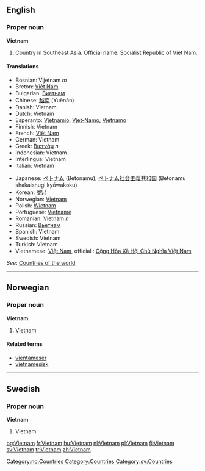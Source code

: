 ==English==
===Proper noun===
'''Vietnam'''
# Country in Southeast Asia. Official name: Socialist Republic of Viet Nam.
====Translations====
{{top}}
*Bosnian: Vijetnam ''m''
*Breton: [[Viêt Nam]]
*Bulgarian: [[Виетнам]]
*Chinese: [[越南]] (Yuènán)
*Danish: Vietnam
*Dutch: Vietnam
*Esperanto: [[Vjetnamio]], [[Vjet-Namo]], [[Vjetnamo]]
*Finnish: Vietnam
*French: [[Viêt Nam]]
*German: Vietnam
*Greek: [[Βιετνάμ]] ''n''
*Indonesian: Vietnam
*Interlingua: Vietnam
*Italian: Vietnam
{{mid}}
*Japanese: [[ベトナム]] (Betonamu), [[ベトナム]][[社会主義]][[共和国]] (Betonamu shakaishugi kyōwakoku)
*Korean: [[벳남]]
*Norwegian: [[#Norwegian|Vietnam]]
*Polish: [[Wietnam]]
*Portuguese: [[Vietname]]
*Romanian: Vietnam ''n''
*Russian: [[Вьетнам]]
*Spanish: Vietnam
*Swedish: Vietnam
*Turkish: Vietnam
*Vietnamese: [[Việt Nam]], official : [[w:vi:Việt Nam|Cộng Hòa Xã Hội Chủ Nghĩa Việt Nam]]
{{bottom}}
''See'': [[Countries of the world]]

----

==Norwegian==
===Proper noun===
[[Category:no:Countries]]
'''Vietnam'''
#[[#English|Vietnam]]
====Related terms====
*[[vientameser]]
*[[vietnamesisk]]

----
==Swedish==
===Proper noun===
'''Vietnam'''

#Vietnam

[[Category:Countries]]
[[Category:sv:Countries]]
[[bg:Vietnam]]
[[fr:Vietnam]]
[[hu:Vietnam]]
[[nl:Vietnam]]
[[pl:Vietnam]]
[[fi:Vietnam]]
[[sv:Vietnam]]
[[tr:Vietnam]]
[[zh:Vietnam]]